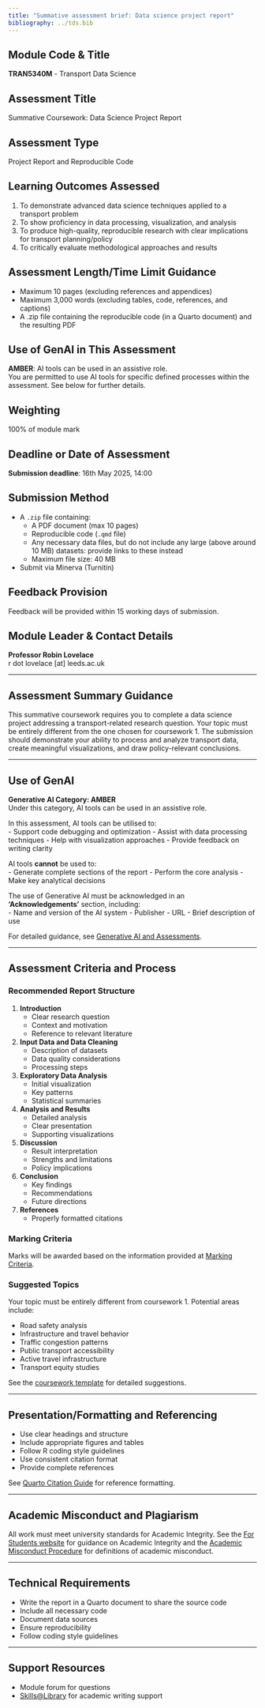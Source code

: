 ```yaml
---
title: "Summative assessment brief: Data science project report"
bibliography: ../tds.bib
---
```


## Module Code & Title

**TRAN5340M** - Transport Data Science

## Assessment Title

Summative Coursework: Data Science Project Report

## Assessment Type

Project Report and Reproducible Code

## Learning Outcomes Assessed

1. To demonstrate advanced data science techniques applied to a transport problem
2. To show proficiency in data processing, visualization, and analysis
3. To produce high-quality, reproducible research with clear implications for transport planning/policy
4. To critically evaluate methodological approaches and results

## Assessment Length/Time Limit Guidance

- Maximum 10 pages (excluding references and appendices)
- Maximum 3,000 words (excluding tables, code, references, and captions)
- A .zip file containing the reproducible code (in a Quarto document) and the resulting PDF

## Use of GenAI in This Assessment

**AMBER**: AI tools can be used in an assistive role.  
You are permitted to use AI tools for specific defined processes within the assessment. See below for further details.

## Weighting

100% of module mark

## Deadline or Date of Assessment

**Submission deadline**: 16th May 2025, 14:00

## Submission Method

- A `.zip` file containing:
  - A PDF document (max 10 pages)
  - Reproducible code (`.qmd` file)
  - Any necessary data files, but do not include any large (above around 10 MB) datasets: provide links to these instead
  - Maximum file size: 40 MB
- Submit via Minerva (Turnitin)

## Feedback Provision

Feedback will be provided within 15 working days of submission.

## Module Leader & Contact Details

**Professor Robin Lovelace**  
r dot lovelace [at] leeds.ac.uk

---

## Assessment Summary Guidance

This summative coursework requires you to complete a data science project addressing a transport-related research question. Your topic must be entirely different from the one chosen for coursework 1. The submission should demonstrate your ability to process and analyze transport data, create meaningful visualizations, and draw policy-relevant conclusions.

---

## Use of GenAI

**Generative AI Category: AMBER**  
Under this category, AI tools can be used in an assistive role.  

In this assessment, AI tools can be utilised to:  
- Support code debugging and optimization
- Assist with data processing techniques
- Help with visualization approaches
- Provide feedback on writing clarity

AI tools **cannot** be used to:  
- Generate complete sections of the report
- Perform the core analysis
- Make key analytical decisions

The use of Generative AI must be acknowledged in an **'Acknowledgements'** section, including:  
- Name and version of the AI system
- Publisher
- URL
- Brief description of use

For detailed guidance, see [Generative AI and Assessments](https://generative-ai.leeds.ac.uk/ai-and-assessments/categories-of-assessments/).

---

## Assessment Criteria and Process

### Recommended Report Structure

1. **Introduction**
   - Clear research question
   - Context and motivation
   - Reference to relevant literature

2. **Input Data and Data Cleaning**
   - Description of datasets
   - Data quality considerations
   - Processing steps

3. **Exploratory Data Analysis**
   - Initial visualization
   - Key patterns
   - Statistical summaries

4. **Analysis and Results**
   - Detailed analysis
   - Clear presentation
   - Supporting visualizations

5. **Discussion**
   - Result interpretation
   - Strengths and limitations
   - Policy implications

6. **Conclusion**
   - Key findings
   - Recommendations
   - Future directions

7. **References**
   - Properly formatted citations

### Marking Criteria

Marks will be awarded based on the information provided at [Marking Criteria](https://itsleeds.github.io/tds/marking-criteria.html).

### Suggested Topics

Your topic must be entirely different from coursework 1. Potential areas include:

- Road safety analysis
- Infrastructure and travel behavior
- Traffic congestion patterns
- Public transport accessibility
- Active travel infrastructure
- Transport equity studies

See the [coursework template](https://github.com/ITSLeeds/TDS/raw/master/coursework-template.Rmd) for detailed suggestions.

---

## Presentation/Formatting and Referencing

- Use clear headings and structure
- Include appropriate figures and tables
- Follow R coding style guidelines
- Use consistent citation format
- Provide complete references

See [Quarto Citation Guide](https://quarto.org/docs/get-started/authoring/rstudio.html#citations) for reference formatting.

---

## Academic Misconduct and Plagiarism

All work must meet university standards for Academic Integrity. See the [For Students website](https://students.leeds.ac.uk/info/10110/academic-integrity) for guidance on Academic Integrity and the [Academic Misconduct Procedure](https://secretariat.leeds.ac.uk/student-cases/academic-misconduct/) for definitions of academic misconduct.

---

## Technical Requirements

- Write the report in a Quarto document to share the source code
- Include all necessary code
- Document data sources
- Ensure reproducibility
- Follow coding style guidelines

---

## Support Resources

- Module forum for questions
- [Skills@Library](https://library.leeds.ac.uk/info/1402/referencing) for academic writing support
<!-- TODO -->
<!-- - Course template and examples -->
